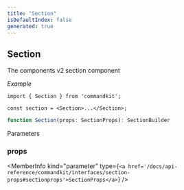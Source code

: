 ```yaml
---
title: "Section"
isDefaultIndex: false
generated: true
---
```



<!-- This file was generated from the CommandKit source. Do not modify. Instead, re-run the "docgen" script -->


## Section

<GenerationInfo sourceFile="packages/commandkit/src/components/v2/section.ts" sourceLine="27" packageName="commandkit" />

The components v2 section component



*Example*

```tsx
import { Section } from 'commandkit';

const section = <Section>...</Section>;
```

```ts title="Signature"
function Section(props: SectionProps): SectionBuilder
```
Parameters

### props

<MemberInfo kind="parameter" type={`<a href='/docs/api-reference/commandkit/interfaces/section-props#sectionprops'>SectionProps</a>`} />

